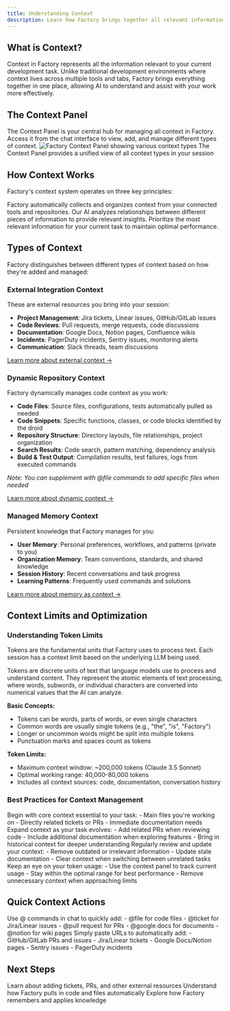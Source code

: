 ```yaml
---
title: Understanding Context
description: Learn how Factory brings together all relevant information for your development tasks in one unified system
---
```


## What is Context?

Context in Factory represents all the information relevant to your current development task. Unlike traditional development environments where context lives across multiple tools and tabs, Factory brings everything together in one place, allowing AI to understand and assist with your work more effectively.

## The Context Panel

<Note>
  The Context Panel is your central hub for managing all context in Factory. Access it from the chat interface to view, add, and manage different types of context.
</Note>

<Card>
  <img src="/images/web/context-panel.png" alt="Factory Context Panel showing various context types" />
  <Caption>The Context Panel provides a unified view of all context types in your session</Caption>
</Card>

## How Context Works

Factory's context system operates on three key principles:

<CardGroup cols={3}>
  <Card title="Smart Aggregation" icon="layer-group">
    Factory automatically collects and organizes context from your connected tools and repositories.
  </Card>

  <Card title="Intelligent Understanding" icon="brain">
    Our AI analyzes relationships between different pieces of information to provide relevant insights.
  </Card>

  <Card title="Selective Focus" icon="bullseye">
    Prioritize the most relevant information for your current task to maintain optimal performance.
  </Card>
</CardGroup>

## Types of Context

Factory distinguishes between different types of context based on how they're added and managed:

### External Integration Context
These are external resources you bring into your session:
- **Project Management**: Jira tickets, Linear issues, GitHub/GitLab issues
- **Code Reviews**: Pull requests, merge requests, code discussions
- **Documentation**: Google Docs, Notion pages, Confluence wikis
- **Incidents**: PagerDuty incidents, Sentry issues, monitoring alerts
- **Communication**: Slack threads, team discussions

[Learn more about external context →](/web/core-concepts/context/external-integrations)

### Dynamic Repository Context
Factory dynamically manages code context as you work:
- **Code Files**: Source files, configurations, tests automatically pulled as needed
- **Code Snippets**: Specific functions, classes, or code blocks identified by the droid
- **Repository Structure**: Directory layouts, file relationships, project organization
- **Search Results**: Code search, pattern matching, dependency analysis
- **Build & Test Output**: Compilation results, test failures, logs from executed commands

*Note: You can supplement with @file commands to add specific files when needed*

[Learn more about dynamic context →](/web/core-concepts/context/dynamic-retrieval)

### Managed Memory Context
Persistent knowledge that Factory manages for you:
- **User Memory**: Personal preferences, workflows, and patterns (private to you)
- **Organization Memory**: Team conventions, standards, and shared knowledge
- **Session History**: Recent conversations and task progress
- **Learning Patterns**: Frequently used commands and solutions

[Learn more about memory as context →](/web/core-concepts/context/memory)

## Context Limits and Optimization

### Understanding Token Limits

Tokens are the fundamental units that Factory uses to process text. Each session has a context limit based on the underlying LLM being used.

<Accordion title="What are Tokens?">
  Tokens are discrete units of text that language models use to process and understand content. They represent the atomic elements of text processing, where words, subwords, or individual characters are converted into numerical values that the AI can analyze.

  **Basic Concepts:**
  - Tokens can be words, parts of words, or even single characters
  - Common words are usually single tokens (e.g., "the", "is", "Factory")
  - Longer or uncommon words might be split into multiple tokens
  - Punctuation marks and spaces count as tokens

  **Token Limits:**
  - Maximum context window: ~200,000 tokens (Claude 3.5 Sonnet)
  - Optimal working range: 40,000-80,000 tokens
  - Includes all context sources: code, documentation, conversation history
</Accordion>

### Best Practices for Context Management

<Steps>
  <Step title="Start Focused">
    Begin with core context essential to your task:
    - Main files you're working on
    - Directly related tickets or PRs
    - Immediate documentation needs
  </Step>

  <Step title="Add Context Gradually">
    Expand context as your task evolves:
    - Add related PRs when reviewing code
    - Include additional documentation when exploring features
    - Bring in historical context for deeper understanding
  </Step>

  <Step title="Maintain Context Hygiene">
    Regularly review and update your context:
    - Remove outdated or irrelevant information
    - Update stale documentation
    - Clear context when switching between unrelated tasks
  </Step>

  <Step title="Monitor Context Size">
    Keep an eye on your token usage:
    - Use the context panel to track current usage
    - Stay within the optimal range for best performance
    - Remove unnecessary context when approaching limits
  </Step>
</Steps>

## Quick Context Actions

<CardGroup cols={2}>
  <Card title="Add Context with @" icon="at">
    Use @ commands in chat to quickly add:
    - @file for code files
    - @ticket for Jira/Linear issues  
    - @pull request for PRs
    - @google docs for documents
    - @notion for wiki pages
  </Card>

  <Card title="Paste Links Directly" icon="link">
    Simply paste URLs to automatically add:
    - GitHub/GitLab PRs and issues
    - Jira/Linear tickets
    - Google Docs/Notion pages
    - Sentry issues
    - PagerDuty incidents
  </Card>
</CardGroup>

## Next Steps

<CardGroup cols={3}>
  <Card title="External Integrations" icon="plug" href="/web/core-concepts/context/external-integrations">
    Learn about adding tickets, PRs, and other external resources
  </Card>

  <Card title="Dynamic Retrieval" icon="magnifying-glass" href="/web/core-concepts/context/dynamic-retrieval">
    Understand how Factory pulls in code and files automatically
  </Card>

  <Card title="Memory System" icon="brain" href="/web/core-concepts/context/memory">
    Explore how Factory remembers and applies knowledge
  </Card>
</CardGroup>

